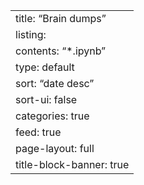 ---
title: "Brain dumps"
listing:
    contents: "*.ipynb"
    type: default
    sort: "date desc"
    sort-ui: false
    categories: true
    feed: true
page-layout: full
title-block-banner: true
---
